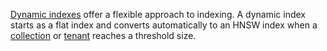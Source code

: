 [Dynamic indexes](/developers/weaviate/concepts/indexing/dynamic-indexes) offer a flexible approach to indexing. A dynamic index starts as a flat index and converts automatically to an HNSW index when a [collection](/developers/weaviate/concepts/data#collections) or [tenant](/developers/weaviate/concepts/data#multi-tenancy) reaches a threshold size.